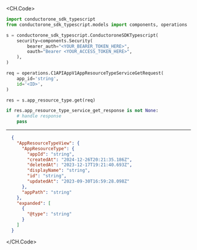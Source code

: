 
<CH.Code>
```python Get.py
import conductorone_sdk_typescript
from conductorone_sdk_typescript.models import components, operations

s = conductorone_sdk_typescript.ConductoroneSDKTypescript(
    security=components.Security(
        bearer_auth="<YOUR_BEARER_TOKEN_HERE>",
        oauth="Bearer <YOUR_ACCESS_TOKEN_HERE>",
    ),
)

req = operations.C1APIAppV1AppResourceTypeServiceGetRequest(
    app_id='string',
    id='<ID>',
)

res = s.app_resource_type.get(req)

if res.app_resource_type_service_get_response is not None:
    # handle response
    pass
```
---

```json Example Response
  {
    "AppResourceTypeView": {
      "AppResourceType": {
        "appId": "string",
        "createdAt": "2024-12-26T20:21:35.186Z",
        "deletedAt": "2023-12-17T19:21:40.693Z",
        "displayName": "string",
        "id": "string",
        "updatedAt": "2023-09-30T16:59:28.098Z"
      },
      "appPath": "string"
    },
    "expanded": [
      {
        "@type": "string"
      }
    ]
  }
```
</CH.Code>
